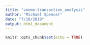 ```yaml
---
title: "venmo-transaction_analysis"
author: "Michael Spencer"
date: "7/10/2019"
output: html_document
---
```


```r
knitr::opts_chunk$set(echo = TRUE)
```
